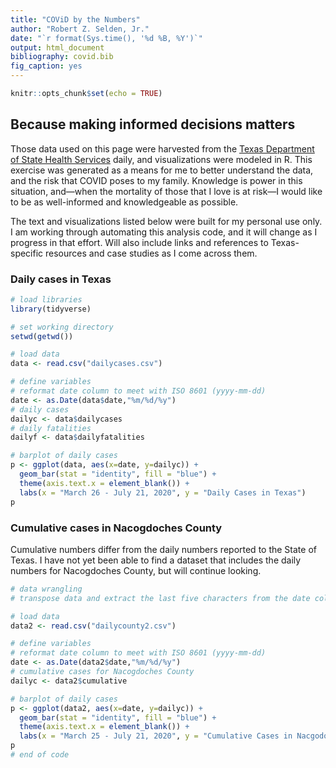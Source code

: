 ```yaml
---
title: "COViD by the Numbers"
author: "Robert Z. Selden, Jr."
date: "`r format(Sys.time(), '%d %B, %Y')`"
output: html_document
bibliography: covid.bib
fig_caption: yes
---
```


```r
knitr::opts_chunk$set(echo = TRUE)
```

## Because making informed decisions matters

Those data used on this page were harvested from the [Texas Department of State Health Services](https://www.dshs.state.tx.us/coronavirus/additionaldata.aspx) daily, and visualizations were modeled in R. This exercise was generated as a means for me to better understand the data, and the risk that COVID poses to my family. Knowledge is power in this situation, and---when the mortality of those that I love is at risk---I would like to be as well-informed and knowledgeable as possible. 

The text and visualizations listed below were built for my personal use only. I am working through automating this analysis code, and it will change as I progress in that effort. Will also include links and references to Texas-specific resources and case studies as I come across them.

### Daily cases in Texas

```r
# load libraries
library(tidyverse)

# set working directory
setwd(getwd())

# load data
data <- read.csv("dailycases.csv")

# define variables
# reformat date column to meet with ISO 8601 (yyyy-mm-dd)
date <- as.Date(data$date,"%m/%d/%y")
# daily cases 
dailyc <- data$dailycases
# daily fatalities
dailyf <- data$dailyfatalities

# barplot of daily cases
p <- ggplot(data, aes(x=date, y=dailyc)) +
  geom_bar(stat = "identity", fill = "blue") +
  theme(axis.text.x = element_blank()) +
  labs(x = "March 26 - July 21, 2020", y = "Daily Cases in Texas") 
p
```

### Cumulative cases in Nacogdoches County

Cumulative numbers differ from the daily numbers reported to the State of Texas. I have not yet been able to find a dataset that includes the daily numbers for Nacogdoches County, but will continue looking.

```r
# data wrangling
# transpose data and extract the last five characters from the date column

# load data
data2 <- read.csv("dailycounty2.csv")

# define variables
# reformat date column to meet with ISO 8601 (yyyy-mm-dd)
date <- as.Date(data2$date,"%m/%d/%y")
# cumulative cases for Nacogdoches County
dailyc <- data2$cumulative

# barplot of daily cases
p <- ggplot(data2, aes(x=date, y=dailyc)) +
  geom_bar(stat = "identity", fill = "blue") +
  theme(axis.text.x = element_blank()) +
  labs(x = "March 25 - July 21, 2020", y = "Cumulative Cases in Nacgodoches County")
p
# end of code
```

